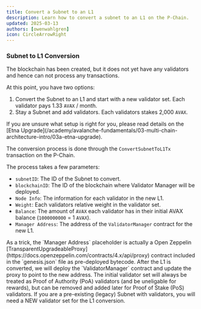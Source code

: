 ```yaml
---
title: Convert a Subnet to an L1
description: Learn how to convert a subnet to an L1 on the P-Chain.
updated: 2025-03-13
authors: [owenwahlgren]
icon: CircleArrowRight
---
```




### Subnet to L1 Conversion

The blockchain has been created, but it does not yet have any validators and hence can not process any transactions.

At this point, you have two options:

1. Convert the Subnet to an L1 and start with a new validator set. Each validator pays 1.33 `AVAX` / month.
2. Stay a Subnet and add validators. Each validators stakes 2,000 `AVAX`.

<Callout type="info">
If you are unsure what setup is right for you, please read details on the [Etna Upgrade](/academy/avalanche-fundamentals/03-multi-chain-architecture-intro/03a-etna-upgrade).
</Callout>


The conversion process is done through the `ConvertSubnetToL1Tx` transaction on the P-Chain.

The process takes a few parameters:

- `subnetID`: The ID of the Subnet to convert.
- `blockchainID`: The ID of the blockchain where Validator Manager will be deployed.
- `Node Info`: The information for each validator in the new L1.
- `Weight`: Each validators relative weight in the validator set.
- `Balance`: The amount of `AVAX` each validator has in their initial AVAX balance (`1000000000` = 1 `AVAX`).
- `Manager Address`: The address of the `ValidatorManager` contract for the new L1.

<Callout type="info">
    As a trick, the `Manager Address` placeholder is actually a Open Zeppelin [TransparentUpgradeableProxy](https://docs.openzeppelin.com/contracts/4.x/api/proxy) contract included in the `genesis.json` file as pre-deployed bytecode.
    After the L1 is converted, we will deploy the `ValidatorManager` contract and update the proxy to point to the new address.
</Callout>




<ToolboxMdxWrapper>
    <ConvertToL1 />
</ToolboxMdxWrapper>

<Callout type="info">
    The initial validator set will always be treated as Proof of Authority (PoA) validators (and be uneligable for rewards), but can be removed and added later for Proof of Stake (PoS) validators.
</Callout>

<Callout type="warn">
   If you are a pre-existing (legacy) Subnet with validators, you will need a NEW validator set for the L1 conversion.
</Callout>


